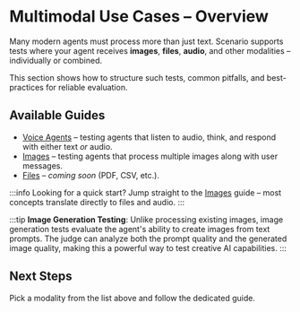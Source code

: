 # Multimodal Use Cases – Overview

Many modern agents must process more than just text. Scenario supports tests where your agent receives **images**, **files**, **audio**, and other modalities – individually or combined.

This section shows how to structure such tests, common pitfalls, and best-practices for reliable evaluation.

## Available Guides

- [Voice Agents](/examples/multimodal/testing-voice-agents) – testing agents that listen to audio, think, and respond with either text _or_ audio.
- [Images](/examples/multimodal/multimodal-images) – testing agents that process multiple images along with user messages.
- [Files](/examples/multimodal/multimodal-files) – _coming soon_ (PDF, CSV, etc.).

:::info
Looking for a quick start? Jump straight to the [Images](/examples/multimodal/multimodal-images) guide – most concepts translate directly to files and audio.
:::

:::tip
**Image Generation Testing**: Unlike processing existing images, image generation tests evaluate the agent's ability to create images from text prompts. The judge can analyze both the prompt quality and the generated image quality, making this a powerful way to test creative AI capabilities.
:::

## Next Steps

Pick a modality from the list above and follow the dedicated guide.
